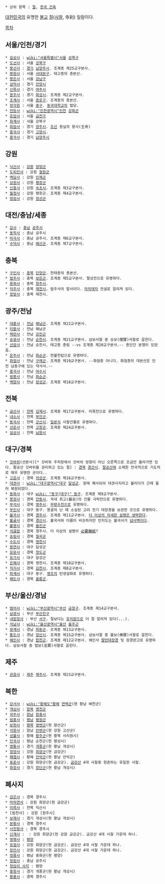  * 상위 항목 : [[절]], [[한국 건축]]

[[대한민국]]의 유명한 [[불교]] [[절]]([[사찰]], 寺刹) 일람이다.

[[목차]]
== 서울/인천/경기 ==
 * [[길상사]] : [[wiki:"서울특별시"서울]] [[성북구]]
 * [[도선사]] : 서울 [[강북구]]
 * [[봉선사]] : [[경기도|경기]] [[남양주시]]. 조계종 제25교구본사.
 * [[봉원사]] : 서울 [[서대문구]]. 태고종의 총본산.
 * [[봉은사]] : 서울 [[강남구]]
 * [[삼막사]] : 경기 [[안양시]]
 * [[신륵사]] : 경기 [[여주시]]
 * [[용주사]] : 경기 [[화성시]]. 조계종 제2교구본사.
 * [[조계사]] : 서울 [[종로구]]. 조계종의 총본산.
 * [[정각원]] : 서울 [[중구(서울)|중구]]. [[동국대학교]]의 법당.
 * [[전등사]] : [[wiki:"인천광역시"인천]] [[강화군]]
 * [[호압사]] : 서울 [[금천구]]
 * [[화계사]] : 서울 강북구
 * [[회암사]] : 경기 [[양주시]]. [[조선]] 왕실의 왕사(王寺)
 * [[흥국사(경기도 고양시)|흥국사]] : 경기 [[고양시]].
 * [[흥국사(경기도 남양주시)|흥국사]] : 경기 [[남양주시]]

== 강원 ==
 * [[낙산사]] : [[강원도|강원]] [[양양군]]
 * [[도피안사]] : 강원 [[철원군]]
 * [[백담사]] : 강원 [[인제군]]
 * [[상원사]] : 강원 [[평창군]]
 * [[신흥사]] : 강원 [[속초시]]. 조계종 제3교구본사.
 * [[월정사]] : 강원 평창군. 조계종 제4교구본사.
 * [[정암사]] : 강원 [[정선군]]

== 대전/충남/세종 ==
 * [[갑사]] : [[충청남도|충남]] [[공주시]]
 * [[동학사]] : 충남 공주시
 * [[마곡사]] : 충남 공주시. 조계종 제6교구본사.
 * [[수덕사]] : 충남 [[예산군]]. 조계종 제7교구본사.

== 충북 ==
 * [[구인사]] : [[충청북도|충북]] [[단양군]]. 천태종의 총본산.
 * [[법주사]] : 충북 [[보은군]]. 조계종 제5교구본사. 팔상전으로 유명하다.
 * [[용화사]] : 충북 [[청주시]].
 * [[덕주사]] : 충북 [[제천시]]. 법주사의 말사이다. [[마의태자]] 전설로 알려져 있다.
 * [[정방사]] : 충북 제천시.

== 광주/전남 ==
 * [[대흥사]] : [[전라남도|전남]] [[해남군]]. 조계종 제22교구본사.
 * [[미황사]] : 전남 해남군
 * [[백련사]] : 전남 [[강진군]]
 * [[송광사]] : 전남 [[순천시]]. 조계종 제21교구본사. 삼보사찰 중 승보(僧寶)사찰로 꼽힌다.
 * [[선암사]] : 전남 순천시. 태고종 총림 --vs 조계종 제20교구본사.-- 종단간 분쟁이 있었음.
 * [[운주사]] : 전남 [[화순군]]. 천불천탑으로 유명하다.
 * [[화엄사]] : 전남 [[구례군]]. 조계종 제19교구본사. --화엄종 아니다. 화엄종의 대본산은 인천 남동구에 있는 약사사.--
 * [[흥국사]] : 전남 [[여수시]]
 * [[쌍봉사]] : 전남 [[화순군]].
 * [[백양사]] : 전남 [[장성군]]. 조계종 제18교구본사.

== 전북 == 
 * [[금산사]] : [[전라북도|전북]] [[김제시]]. 조계종 제17교구본사. 미륵전으로 유명하다.
 * [[내소사]] : 전북 [[부안군]].
 * [[동국사]] : 전북 [[군산시]]. [[일본]]식 사찰건물로 유명하다.
 * [[선운사]] : 전북 [[고창군]]. 조계종 제24교구본사.
 * [[실상사]] : 전북 [[남원시]]

== 대구/경북 ==
 * [[갓바위]](선본사)[* 갓바위 주차장에서 갓바위 방향이 아닌 오른쪽으로 조금만 올라가면 있다. 팔공산 갓바위를 관리하고 있는 절] : [[경상북도|경북]] [[경산시]]. [[팔공산]]에 소재한 전국적으로 기도처로 매우 유명한 곳이다..
 * [[고운사]] : 경북 [[의성군]]. 조계종 제16교구본사.
 * [[대견사]] : [[wiki:"대구광역시"대구]] [[달성군]]. 원래 폐사되어 대견사지라고 불리다가 근래 들어 복원되었다.
 * [[동화사]] : 대구 [[wiki: "동구(대구)" 동구]]. 조계종 제9교구본사.
 * [[봉정사]] : 경북 [[안동시]]. 국내 최고(最古)의 건물 극락전으로 유명하다.
 * [[부석사]] : 경북 [[영주시]]. [[무량수전]]으로 유명하다.
 * [[부인사]] : 대구 동구. 몽골의 난 때 소실된 고려 전기 대장경을 보관한 곳으로 유명하다.
 * [[불국사]] : 경북 [[경주시]]. 조계종 제11교구본사. [[더 이상의 자세한 설명은 생략한다]].
 * [[불굴사]] : 경북 [[경산시]]. 불국사와 이름이 비슷하지만 인지도는 불국사가 [[넘사벽]]이다.
 * [[불영사]] : 경북 [[울진군]] 
 * [[석굴암]] : 경북 경주시. 더 이상의 설명이 [[必要韓紙]]?
 * [[송림사]] : 경북 [[칠곡군]]
 * [[수도사]] : 경북 [[영천시]]
 * [[용연사]] : 대구 달성군
 * [[운문사]] : 경북 [[청도군]]
 * [[유가사]] : 대구 달성군
 * [[은해사]] : 경북 영천시. 조계종 제10교구본사.
 * [[직지사]] : 경북 [[김천시]]. 조계종 제8교구본사.
 * [[파계사]] : 대구 동구. [[영조]]의 탄생설화로 유명하다.
 * [[해도사]] : 경북 [[울릉군]].

== 부산/울산/경남 ==
 * [[범어사]] : [[wiki:"부산광역시"부산]] [[금정구]]. 조계종 제14교구본사.
 * [[삼광사]] : 부산 [[부산진구]]
 * [[내원정사]] : 부산 [[서구]]. 절보다는 [[유치원]]으로 더 잘 알려져 있다(...).
 * [[석남사]] : [[wiki:"울산광역시"울산]] [[울주군]]
 * [[쌍계사]] : 경남 [[하동군]]. 조계종 제13교구본사.
 * [[통도사]] : 경남 [[양산시]]. 조계종 제15교구본사. 삼보사찰 중 불보(佛寶)사찰로 꼽힌다.
 * [[해인사]] : 경남 [[합천군]]. 조계종 제12교구본사. 해인사 [[팔만대장경]] 및 장경판고로 유명하다. 삼보사찰 중 법보(法寶)사찰로 꼽힌다.

== 제주 == 
 * [[관음사]] : [[제주특별자치도|제주]] [[제주시]]. 조계종 제23교구본사.

== 북한 ==
 * [[강서사]] : [[wiki:"황해도"황해]] [[연백군]](현 황남 배천군)
 * [[개심사]] : [[함경북도|함북]] [[명천군]]
 * [[귀주사]] : [[함경남도|함남]] [[함흥시]]
 * [[법흥사]] : [[평안남도|평남]] [[평원군]]
 * [[보현사]] : [[평안북도|평북]] [[영변군]](현 향산군)
 * [[석왕사]] : 함남 [[안변군]](현 강원 고산군)
 * [[성불사]] : 황해 [[황주군]](현 황북 사리원시)
 * [[안국사]] : 평남 순천군(현 평성시)
 * [[영통사]] : 경기 [[개풍군]](현 황남 개성시)
 * [[정양사]] : 강원 [[회양군]](현 금강군)
 * [[패엽사]] : 황해 [[안악군]](현 황남 안악군)
 * [[표훈사]] : 강원 회양군(현 금강군). [[금강산]] 4대 사찰중 현존하는 유일한 사찰.
 * [[화장사]] : 경기 [[장단군]](현 황남 개성시)

== 폐사지 ==
 * [[감은사]] : 경북 경주시
 * [[마하연사]] : 강원 회양군(현 금강군)
 * [[미륵사]] : 전북 익산시
 * [법천사] : 강원 [원주시]
 * [[보제사]] : 경기 개성시(현 황남 개성시)
 * [[분황사]] : 경북 경주시
 * [[사천왕사]] : 경북 경주시
 * [[신계사]] :  : 강원 회양군(현 강원 금강군). 금강산 4대 사찰 가운데 하나.
 * [[영명사]] : [[평양직할시|평양]]
 * [[유점사]] : 강원 회양군(현 금강군). 금강산 4대 사찰 가운데 하나.
 * [[장안사]] : 강원 회양군(현 금강군). 금강산 4대 사찰 가운데 하나.
 * [[정릉사]] : 평남 중화군(현 평양)
 * [[정림사]] : 충남 공주시
 * [[청암리 사지]] : 평양
 * [[흥왕사]] : 경기 개풍군(현 황남 개성시)
 * [[황룡사]] : 경북 경주시
